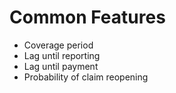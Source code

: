 # Common Features

* Coverage period
* Lag until reporting
* Lag until payment
* Probability of claim reopening